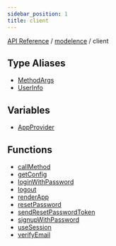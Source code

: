 ```yaml
---
sidebar_position: 1
title: client
---
```


[API Reference](/api-reference/modelence/client/../../index) / [modelence](/api-reference/modelence/client/../index) / client

## Type Aliases

- [MethodArgs](/api-reference/modelence/client/type-aliases/MethodArgs)
- [UserInfo](/api-reference/modelence/client/type-aliases/UserInfo)

## Variables

- [AppProvider](/api-reference/modelence/client/variables/AppProvider)

## Functions

- [callMethod](/api-reference/modelence/client/functions/callMethod)
- [getConfig](/api-reference/modelence/client/functions/getConfig)
- [loginWithPassword](/api-reference/modelence/client/functions/loginWithPassword)
- [logout](/api-reference/modelence/client/functions/logout)
- [renderApp](/api-reference/modelence/client/functions/renderApp)
- [resetPassword](/api-reference/modelence/client/functions/resetPassword)
- [sendResetPasswordToken](/api-reference/modelence/client/functions/sendResetPasswordToken)
- [signupWithPassword](/api-reference/modelence/client/functions/signupWithPassword)
- [useSession](/api-reference/modelence/client/functions/useSession)
- [verifyEmail](/api-reference/modelence/client/functions/verifyEmail)
